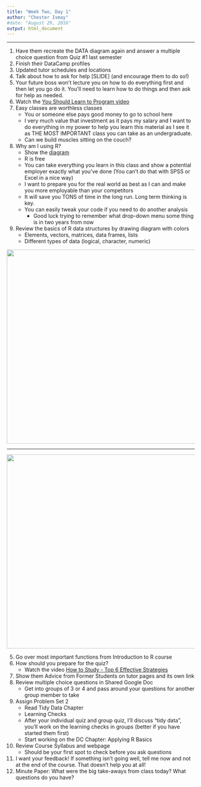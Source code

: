 ```yaml
---
title: "Week Two, Day 1"
author: "Chester Ismay"
#date: "August 29, 2016"
output: html_document
---
```


***

1. Have them recreate the DATA diagram again and answer a multiple choice question from Quiz #1 last semester
2. Finish their DataCamp profiles
2. Updated tutor schedules and locations
2. Talk about how to ask for help [SLIDE] (and encourage them to do so!)
2. Your future boss won't lecture you on how to do everything first and then let you go do it.  You'll need to learn how to do things and then ask for help as needed.
2. Watch the [You Should Learn to Program video](https://www.youtube.com/watch?v=xfBWk4nw440&t=7s)
3. Easy classes are worthless classes
    - You or someone else pays good money to go to school here
    - I very much value that investment as it pays my salary and I want to do everything in my power to help you learn this material as I see it as THE MOST IMPORTANT class you can take as an undergraduate.
    - Can we build muscles sitting on the couch?
3. Why am I using R?
    - Show the [diagram](https://i0.wp.com/r4stats.com/wp-content/uploads/2012/04/Fig_2f_ScholarlyImpactLogs.png)
    - R is free
    - You can take everything you learn in this class and show a potential employer exactly what you've done (You can't do that with SPSS or Excel in a nice way)
    - I want to prepare you for the real world as best as I can and make you more employable than your competitors
    - It will save you TONS of time in the long run.  Long term thinking is key.
    - You can easily tweak your code if you need to do another analysis
        - Good luck trying to remember what drop-down menu some thing is in two years from now
4. Review the basics of R data structures by drawing diagram with colors
    - Elements, vectors, matrices, data frames, lists
    - Different types of data (logical, character, numeric)
    
<img src="../slides/figure/dataStructuresNew.png" style="width:520px;">    
  
***  
  
<img src="../slides/figure/r_data_structures.png" style="width:520px;">   
    
5. Go over most important functions from Introduction to R course
6.  How should you prepare for the quiz?
    - Watch the video [How to Study - Top 6 Effective Strategies](https://www.youtube.com/watch?v=CPxSzxylRCI)
6. Show them Advice from Former Students on tutor pages and its own link
7. Review multiple choice questions in Shared Google Doc
    - Get into groups of 3 or 4 and pass around your questions for another group member to take
8. Assign Problem Set 2
    - Read Tidy Data Chapter
    - Learning Checks
    - After your individual quiz and group quiz, I'll discuss "tidy data", you'll work on the learning checks in groups (better if you have started them first)
    - Start working on the DC Chapter:  Applying R Basics
9.  Review Course Syllabus and webpage
    - Should be your first spot to check before you ask questions
10.  I want your feedback!  If something isn't going well, tell me now and not at the end of the course.  That doesn't help you at all!
10.  Minute Paper:  What were the big take-aways from class today?  What questions do you have?
